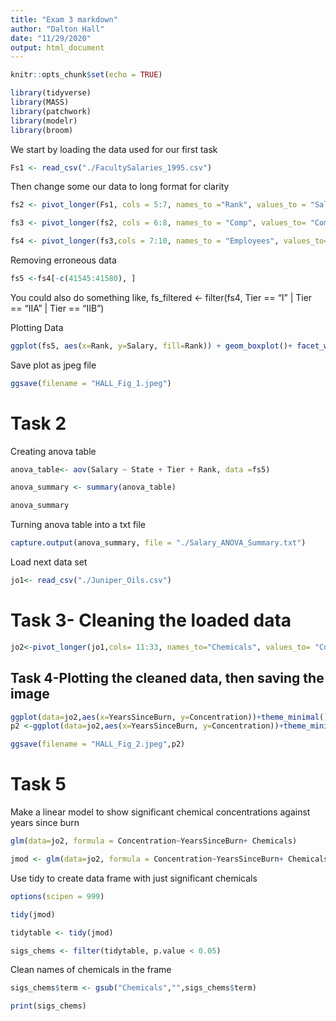 ```yaml
---
title: "Exam 3 markdown"
author: "Dalton Hall"
date: "11/29/2020"
output: html_document
---
```


```r
knitr::opts_chunk$set(echo = TRUE)

library(tidyverse)
library(MASS)
library(patchwork)
library(modelr)
library(broom)
```
We start by loading the data used for our first task

```r
Fs1 <- read_csv("./FacultySalaries_1995.csv")
```
Then change some our data to long format for clarity

```r
fs2 <- pivot_longer(Fs1, cols = 5:7, names_to ="Rank", values_to = "Salary")

fs3 <- pivot_longer(fs2, cols = 6:8, names_to = "Comp", values_to= "Comp_value")

fs4 <- pivot_longer(fs3,cols = 7:10, names_to = "Employees", values_to= "Employee_value")
```


Removing erroneous data
```r
fs5 <-fs4[-c(41545:41580), ]
```
You could also do something like, fs_filtered <- filter(fs4, Tier == "I" | Tier == "IIA" | Tier == "IIB")


Plotting Data
```r
ggplot(fs5, aes(x=Rank, y=Salary, fill=Rank)) + geom_boxplot()+ facet_wrap(~Tier)+ theme_minimal()+ theme(axis.text.x = element_text(angle = 60, hjust=1))

```


Save plot as jpeg file
```r
ggsave(filename = "HALL_Fig_1.jpeg")    
```


# Task 2



Creating anova table
```r
anova_table<- aov(Salary ~ State + Tier + Rank, data =fs5)

anova_summary <- summary(anova_table)

anova_summary


```


Turning anova table into a txt file
```r
capture.output(anova_summary, file = "./Salary_ANOVA_Summary.txt")


```


Load next data set

```r
jo1<- read_csv("./Juniper_Oils.csv")

```


# Task 3- Cleaning the loaded data
```r
jo2<-pivot_longer(jo1,cols= 11:33, names_to="Chemicals", values_to= "Concentration")

```


## Task 4-Plotting the cleaned data, then saving the image

```r
ggplot(data=jo2,aes(x=YearsSinceBurn, y=Concentration))+theme_minimal()+facet_wrap(~Chemicals, scales = "free")+geom_smooth()
p2 <-ggplot(data=jo2,aes(x=YearsSinceBurn, y=Concentration))+theme_minimal()+facet_wrap(~Chemicals, scales = "free")+geom_smooth()

ggsave(filename = "HALL_Fig_2.jpeg",p2) 
```


# Task 5 

Make a linear model to show significant chemical concentrations against years since burn
```r
glm(data=jo2, formula = Concentration~YearsSinceBurn+ Chemicals)

jmod <- glm(data=jo2, formula = Concentration~YearsSinceBurn+ Chemicals)

```


Use tidy to create data frame with just significant chemicals
```r
options(scipen = 999)

tidy(jmod)

tidytable <- tidy(jmod)

sigs_chems <- filter(tidytable, p.value < 0.05)
```


Clean names of chemicals in the frame
```r
sigs_chems$term <- gsub("Chemicals","",sigs_chems$term)

print(sigs_chems)
```

